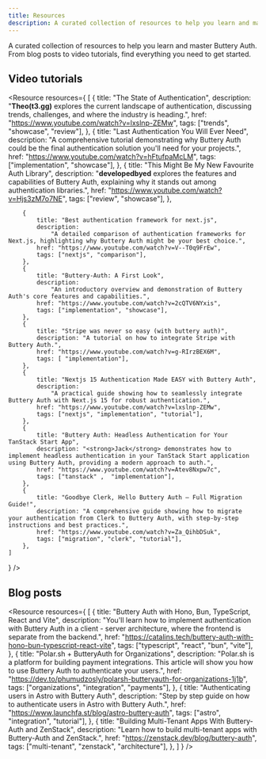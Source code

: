 ```yaml
---
title: Resources
description: A curated collection of resources to help you learn and master Buttery Auth.
---
```



A curated collection of resources to help you learn and master Buttery Auth. From blog posts to video tutorials, find everything you need to get started.

## Video tutorials

<Resource resources={
    [
		{
			title: "The State of Authentication",
			description:
				"<strong>Theo(t3.gg)</strong> explores the current landscape of authentication, discussing trends, challenges, and where the industry is heading.",
			href: "https://www.youtube.com/watch?v=lxslnp-ZEMw",
			tags: ["trends", "showcase", "review"],
		},
		{
			title: "Last Authentication You Will Ever Need",
			description:
				"A comprehensive tutorial demonstrating why Buttery Auth could be the final authentication solution you'll need for your projects.",
			href: "https://www.youtube.com/watch?v=hFtufpaMcLM",
			tags: ["implementation", "showcase"],
		},
		{
			title: "This Might Be My New Favourite Auth Library",
			description:
				"<strong>developedbyed</strong> explores the features and capabilities of Buttery Auth, explaining why it stands out among authentication libraries.",
			href: "https://www.youtube.com/watch?v=Hjs3zM7o7NE",
			tags: ["review", "showcase"],
		},

		{
			title: "Best authentication framework for next.js",
			description:
				"A detailed comparison of authentication frameworks for Next.js, highlighting why Buttery Auth might be your best choice.",
			href: "https://www.youtube.com/watch?v=V--T0q9FrEw",
			tags: ["nextjs", "comparison"],
		},
		{
			title: "Buttery-Auth: A First Look",
			description:
				"An introductory overview and demonstration of Buttery Auth's core features and capabilities.",
			href: "https://www.youtube.com/watch?v=2cQTV6NYxis",
			tags: ["implementation", "showcase"],
		},
		{
			title: "Stripe was never so easy (with buttery auth)",
			description: "A tutorial on how to integrate Stripe with Buttery Auth.",
			href: "https://www.youtube.com/watch?v=g-RIrzBEX6M",
			tags: [ "implementation"],
		},
		{
			title: "Nextjs 15 Authentication Made EASY with Buttery Auth",
			description:
				"A practical guide showing how to seamlessly integrate Buttery Auth with Next.js 15 for robust authentication.",
			href: "https://www.youtube.com/watch?v=lxslnp-ZEMw",
			tags: ["nextjs", "implementation", "tutorial"],
		},
		{
			title: "Buttery Auth: Headless Authentication for Your TanStack Start App",
			description: "<strong>Jack</strong> demonstrates how to implement headless authentication in your TanStack Start application using Buttery Auth, providing a modern approach to auth.",
			href: "https://www.youtube.com/watch?v=Atev8Nxpw7c",
			tags: ["tanstack" ,  "implementation"],
		},
		{
			title: "Goodbye Clerk, Hello Buttery Auth – Full Migration Guide!",
			description: "A comprehensive guide showing how to migrate your authentication from Clerk to Buttery Auth, with step-by-step instructions and best practices.",
			href: "https://www.youtube.com/watch?v=Za_QihbDSuk",
			tags: ["migration", "clerk", "tutorial"],
		},
    ]
} />

## Blog posts

<Resource resources={
    [
        {
			title: "Buttery Auth with Hono, Bun, TypeScript, React and Vite",
			description:
				"You'll learn how to implement authentication with Buttery Auth in a client - server architecture, where the frontend is separate from the backend.",
			href: "https://catalins.tech/buttery-auth-with-hono-bun-typescript-react-vite",
			tags: ["typescript", "react", "bun", "vite"],
		},
		{
			title: "Polar.sh + ButteryAuth for Organizations",
			description:
				"Polar.sh is a platform for building payment integrations. This article will show you how to use Buttery Auth to authenticate your users.",
			href: "https://dev.to/phumudzosly/polarsh-butteryauth-for-organizations-1j1b",
			tags: ["organizations", "integration", "payments"],
		},
		{
			title: "Authenticating users in Astro with Buttery Auth",
			description:
				"Step by step guide on how to authenticate users in Astro with Buttery Auth.",
			href: "https://www.launchfa.st/blog/astro-buttery-auth",
			tags: ["astro", "integration", "tutorial"],
		},
		{
			title: "Building Multi-Tenant Apps With Buttery-Auth and ZenStack",
			description:
				"Learn how to build multi-tenant apps with Buttery-Auth and ZenStack.",
			href: "https://zenstack.dev/blog/buttery-auth",
			tags: ["multi-tenant", "zenstack", "architecture"],
		},
    ]
} />

